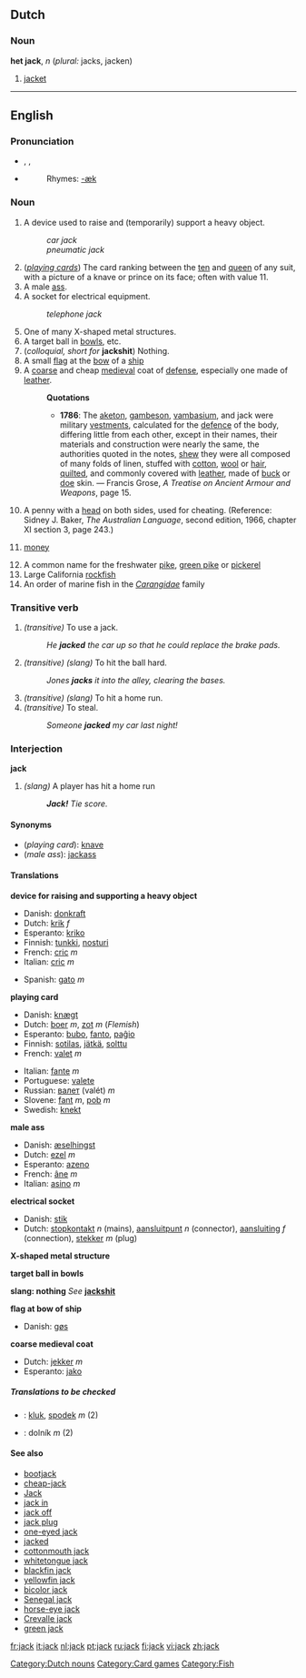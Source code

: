 {{see|Jack}}
{{webster}}

==Dutch==
===Noun===
'''het jack''', ''n'' (''plural:'' jacks, jacken)
# [[jacket]]
[[Category:Dutch nouns]]

----

==English==
{{rfc|translations are in the wrong place, at the wrong level and they need to use the new "trans-top", "trans-mid" and "trans-bottom" templates}}
===Pronunciation===
* {{AHD|jăk}}, {{IPA|/dʒæk/}}, {{SAMPA|/dZ{k/}}
*{{audio|en-us-jack.ogg|Audio (US)}}
*:Rhymes: [[Rhymes:English:-æk|-æk]]

===Noun===
{{en-noun}}

# A device used to raise and (temporarily) support a heavy object.
#:''car jack''
#:''pneumatic jack''
# (''[[playing cards]]'') The card ranking between the [[ten]] and [[queen]] of any suit, with a picture of a knave or prince on its face; often with value 11.
# A male [[ass]].
#A socket for electrical equipment.
#:''telephone jack''
# One of many X-shaped metal structures.
# A target ball in [[bowls]], etc.
# (''colloquial, short for'' '''jackshit''') Nothing.
# A small [[flag]] at the [[bow]] of a [[ship]]
# A [[coarse]] and cheap [[medieval]] coat of [[defense]], especially one made of [[leather]].
#:'''Quotations'''
#:*'''1786''':  The [[aketon]], [[gambeson]], [[vambasium]], and jack were military [[vestment]]s, calculated for the [[defence]] of the body, differing little from each other, except in their names, their materials and construction were nearly the same, the authorities quoted in the notes, [[shew]] they were all composed of many folds of linen, stuffed with [[cotton]], [[wool]] or [[hair]], [[quilt]]ed, and commonly covered with [[leather]], made of [[buck]] or [[doe]] skin. &mdash; Francis Grose, ''A Treatise on Ancient Armour and Weapons'', page 15.
#{{two-up}} A penny with a [[head]] on both sides, used for cheating.  (Reference: Sidney J. Baker, ''The Australian Language'', second edition, 1966, chapter XI section 3, page 243.)
#{{slang}} [[money]]
# A common name for the freshwater [[pike]], [[green pike]] or [[pickerel]]
# Large California [[rockfish]]
# An order of marine fish in the ''[[Carangidae]]'' family

===Transitive verb===
{{en-verb}}

#''(transitive)'' To use a jack.
#: ''He '''jacked''' the car up so that he could replace the brake pads.''
#''(transitive)'' {{baseball}} ''(slang)'' To hit the ball hard.
#: ''Jones '''jacks''' it into the alley, clearing the bases.''
#''(transitive)'' {{baseball}} ''(slang)'' To hit a home run.
#''(transitive)'' To steal.
#: ''Someone '''jacked''' my car last night!''

===Interjection===
'''jack'''

#{{baseball}} ''(slang)'' A player has hit a home run
#:'' '''Jack!''' Tie score.''

====Synonyms====
*(''playing card''): [[knave]]
*(''male ass''): [[jackass]]

====Translations====
'''device for raising and supporting a heavy object'''
{{top}}
*Danish: [[donkraft]]
*Dutch: [[krik]] ''f''
*Esperanto: [[kriko]]
*Finnish: [[tunkki]], [[nosturi]]
*French: [[cric#French|cric]] ''m''
*Italian: [[cric#Italian|cric]] ''m''
{{mid}}
*Spanish: [[gato]] ''m''
{{bottom}}

'''playing card'''
{{top}}
*Danish: [[knægt]]
*Dutch: [[boer]] ''m'', [[zot]] ''m'' (''Flemish'')
*Esperanto: [[bubo]], [[fanto]], [[paĝio]]
*Finnish: [[sotilas]], [[jätkä]], [[solttu]]
*French: [[valet#French|valet]] ''m''
{{mid}}
*Italian: [[fante]] ''m''
*Portuguese: [[valete]] {{m}}
*Russian: [[валет]] (valét) ''m''
*Slovene: [[fant]] ''m'', [[pob]] ''m''
*Swedish: [[knekt]] {{c}}
{{bottom}}

'''male ass'''
{{top}}
*Danish: [[æselhingst]]
*Dutch: [[ezel]] ''m''
*Esperanto: [[azeno]]
*French: [[âne]] ''m''
*Italian: [[asino]] ''m''
{{mid}}
{{bottom}}

'''electrical socket'''
{{top}}
*Danish: [[stik]]
*Dutch: [[stopkontakt]] ''n'' (mains), [[aansluitpunt]] ''n'' (connector), [[aansluiting]] ''f'' (connection), [[stekker]] ''m'' (plug)
{{mid}}
{{bottom}}

'''X-shaped metal structure'''
{{top}}
{{mid}}
{{bottom}}

'''target ball in bowls'''
{{top}}
{{mid}}
{{bottom}}

'''slang: nothing'''
''See'' '''[[jackshit]]'''

'''flag at bow of ship'''
{{top}}
*Danish: [[gøs]]
{{mid}}
{{bottom}}

'''coarse medieval coat'''
{{top}}
*Dutch: [[jekker]] ''m''
*Esperanto: [[jako]]
{{mid}}
{{bottom}}

=====Translations to be checked=====
<!--Remove this section once all of the translations below have been moved into the tables above.-->
{{checktrans}}

*{{ttbc|Czech}}: [[kluk]], [[spodek]] ''m'' (2)
*{{ttbc|Slovak}}: dolník ''m'' (2)

====See also====
*[[bootjack]]
*[[cheap-jack]]
*[[Jack]]
*[[jack in]]
*[[jack off]]
*[[jack plug]]
*[[one-eyed jack]]
*[[jacked]]
*[[cottonmouth jack]]
*[[whitetongue jack]]
*[[blackfin jack]]
*[[yellowfin jack]]
*[[bicolor jack]]
*[[Senegal jack]]
*[[horse-eye jack]]
*[[Crevalle jack]]
*[[green jack]]

[[Category:Card games]]
[[Category:Fish]]

[[fr:jack]]
[[it:jack]]
[[nl:jack]]
[[pt:jack]]
[[ru:jack]]
[[fi:jack]]
[[vi:jack]]
[[zh:jack]]